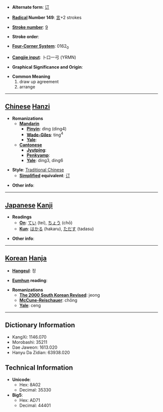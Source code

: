 * '''Alternate form''': [[订]]

* '''[[Wiktionary:Chinese radical index| Radical]] Number 149''': [[Wiktionary:Chinese radical index 言|言]]+2 strokes

* '''[[Wiktionary:Chinese total strokes index|Stroke number]]''': [[Wiktionary:Chinese total strokes index 9|9]]

* '''Stroke order''': 

* '''[[Wiktionary:Chinese four corner index|Four-Corner System]]''': 0162<sub>0</sub>

* '''[[Wiktionary:Chinese Cangjie index|Cangjie input]]''': 卜口一弓 (YRMN)

* '''Graphical Significance and Origin''': 

* '''Common Meaning'''
*#draw up agreement
*# arrange


----

== [[Chinese]] [[Hanzi]] ==

* '''Romanizations'''
** '''[[Mandarin]]'''
*** '''[[Pinyin]]''': dìng (ding4)
*** '''[[Wade-Giles]]''': ting<sup>4</sup>
*** '''[[Yale]]''': 
** '''[[Cantonese]]'''
*** '''[[Jyutping]]''':
*** '''[[Penkyamp]]''': 
*** '''[[Yale]]''': ding3, ding6

* '''Style''': [[Traditional Chinese]] 
** '''[[Simplified Chinese|Simplified]] equivalent''': [[订]]

* '''Other info''': 

----

== [[Japanese]] [[Kanji]] ==

* '''Readings'''
** '''[[On]]''': [[てい]] (tei), [[ちょう]] (chō)
** '''[[Kun]]''': [[はかる]] (hakaru), [[ただす]] (tadasu)

* '''Other info''':  

----

== [[Korean]] [[Hanja]] ==

* '''[[Hangeul]]''': 정

* '''[[Eumhun]] reading''': 

* '''Romanizations'''
** '''[[The 2000 South Korean Revised Romanization|The 2000 South Korean Revised]]''': jeong
** '''[[McCune-Reischauer]]''': chŏng
** '''[[Yale]]''': ceng

----

== Dictionary Information ==

* KangXi: 1146.070
* Morobashi: 35211
* Dae Jaweon: 1613.020
* Hanyu Da Zidian: 63938.020

== Technical Information ==

* '''Unicode''':
** Hex: 8A02
** Decimal: 35330
* '''Big5''':
** Hex: AD71
** Decimal: 44401